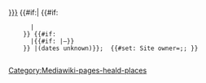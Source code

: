<includeonly><span class="delimited-el">[[{{{Name|}}}]] {{#if:{{{Owned Date|}}}{{{Owned Date End|}}}|<span class="date-range"><!--
  -->{{#if: {{{Owned Date|}}}
       |{{DateFormatDate
         |Date={{{Owned Date|}}}
         |Circa={{{Owned Circa}}}
         |Concurrence={{{Owned Concurrence|Exact}}}
         |Questionable={{{Owned Questionable|}}}
        }}
     }}<!--
  -->{{#if: {{{Owned Date End|}}}
       |{{#if: {{{Owned Date|}}}|&ndash;}}{{DateFormatDate
         |Date={{{Owned Date End|}}}
         |Circa={{{Owned Circa End}}}
         |Concurrence={{{Owned Concurrence End|Exact}}}
         |Questionable={{{Owned Questionable End|}}}
        }}
     }}<!--
  --></span>|(dates unknown)}}<span class="delimiter">;&#32;</span></span><!--
  -->{{#set: Site owner={{{Name|}}};{{{Owned Date|}}};{{{Owned Date End|}}} }}<!--
  --></includeonly><noinclude>[[Category:Mediawiki-pages-heald-places]]</noinclude>
  
